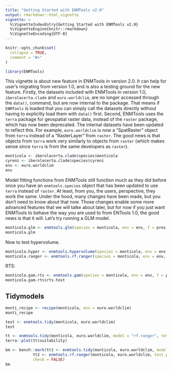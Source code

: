 ```yaml
---
title: "Getting Started with ENMTools v2.0"
output: rmarkdown::html_vignette
vignette: >
  %\VignetteIndexEntry{Getting Started with ENMTools v2.0}
  %\VignetteEngine{knitr::rmarkdown}
  %\VignetteEncoding{UTF-8}
---
```


```r
knitr::opts_chunk$set(
  collapse = TRUE,
  comment = "#>"
)
```

```r
library(ENMTools)
```

This vignette is about new feature in ENMTools in version 2.0. It can help for user's migrating from version 1.0, and is also a testing ground for the new feature. 
Firstly, the datasets included with ENMTools in version 1.0, `iberolacerta.clade` and `euro.worldclim`, are no longer accessed through the `data()`, command, but are now internal to the package. That means if `ENMTools` is loaded that you can simply call the datasets directly without having to explicitly load them with `data()` first.
Second, ENMTools uses the `terra` package for geospatial raster data, instead of the `raster` package, which has now been deprecated. The internal datasets have been updated to reflect this. For example, `euro.worldclim` is now a "SpatRaster" object from `terra` instead of a "RasterLayer" from `raster`. The good news is that objects from `terra` work very similarly to objects from `raster` (which makes sense since `terra` is from the same developers as `raster`).

```r
monticola <- iberolacerta.clade$species$monticola
cyreni <- iberolacerta.clade$species$cyreni
env <- euro.worldclim
env
```
Model fitting functions from ENMTools still function much as they did before once you have an `enmtools.species` object that has been updated to use `terra` instead of `raster`. At least, from you, the users, perspective, they work the same. Under the hood, many changes have been made, but you don't need to know about that now. Those changes enable some more advanced features that we will talke about later, but for now if you just want ENMTools to behave the way you are used to from ENTools 1.0, the good news is that it will. Let's try running a GLM model.

```r
monticola.glm <- enmtools.glm(species = monticola, env = env, f = pres ~ bio1 + bio12 + bio7, test.prop = 0.2)
monticola.glm


```

Now to test hypervolume.

```r
monticola.hyper <- enmtools.hypervolume(species = monticola, env = env[[c("bio1", "bio12", "bio7")]])
monticola.ranger <- enmtools.rf.ranger(species = monticola, env = env, f = pres ~ bio1 + bio12 + bio7, test.prop = 0.2)
```

RTS:

```r
monticola.gam.rts <- enmtools.gam(species = monticola, env = env, f = pres ~ bio1 + bio12 + bio7, test.prop = 0, rts.reps = 10)
monticola.gam.rts$rts.test
```

## Tidymodels

```r
monti_recipe <- recipe(monticola, env = euro.worldclim)
monti_recipe

test <- enmtools.tidy(monticola, euro.worldclim)
test

tt <- enmtools.tidy(monticola, euro.worldclim, model = "rf.ranger", test.prop = 0.2, model_args = list(trees = 1000))
terra::plot(tt$suitability)

bm <- bench::mark(tt1 <- enmtools.tidy(monticola, euro.worldclim, model = "rf.ranger", test.prop = 0.2, rts.reps = 10),
            tt2 <- enmtools.rf.ranger(monticola, euro.worldclim, test.prop = 0.2, rts.reps = 10),
            check = FALSE)
bm
```
